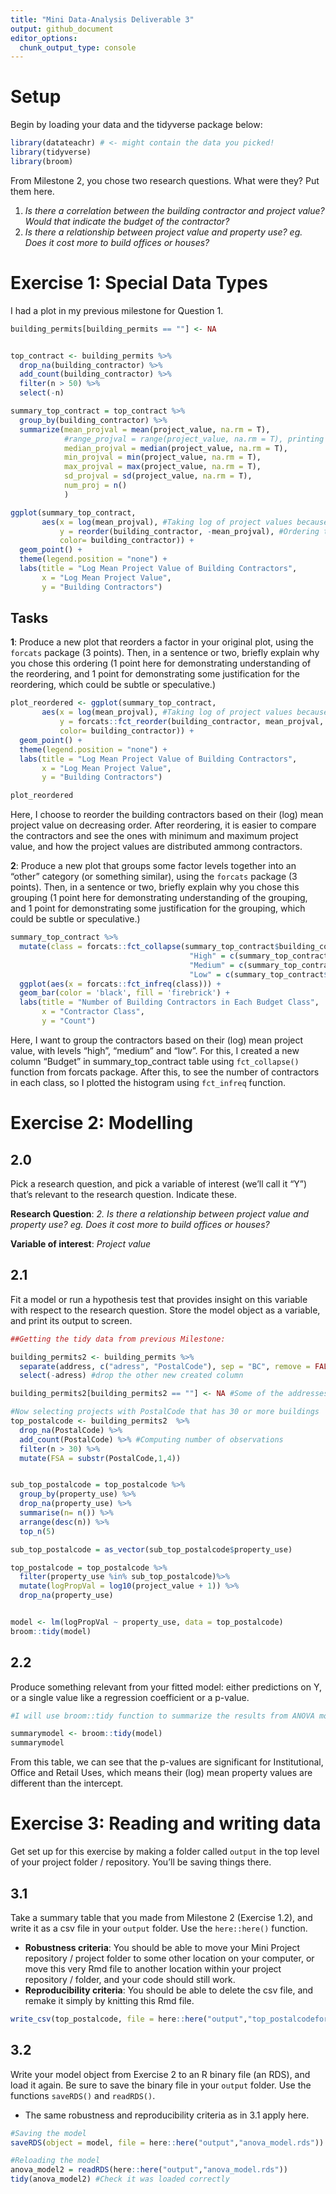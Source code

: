 ```yaml
---
title: "Mini Data-Analysis Deliverable 3"
output: github_document
editor_options: 
  chunk_output_type: console
---
```



# Setup

Begin by loading your data and the tidyverse package below: 

```r
library(datateachr) # <- might contain the data you picked!
library(tidyverse)
library(broom)
```

From Milestone 2, you chose two research questions. What were they? Put them here.

<!-------------------------- Start your work below ---------------------------->
1. *Is there a correlation between the building contractor and project value? Would that indicate the budget of the contractor?*
2. *Is there a relationship between project value and property use? eg. Does it cost more to build offices or houses?*
<!----------------------------------------------------------------------------->


# Exercise 1: Special Data Types

I had a plot in my previous milestone for Question 1. 

```r

building_permits[building_permits == ""] <- NA


top_contract <- building_permits %>%
  drop_na(building_contractor) %>%
  add_count(building_contractor) %>%
  filter(n > 50) %>%
  select(-n) 

summary_top_contract = top_contract %>%
  group_by(building_contractor) %>%
  summarize(mean_projval = mean(project_value, na.rm = T),
            #range_projval = range(project_value, na.rm = T), printing min and max as it looks better
            median_projval = median(project_value, na.rm = T),
            min_projval = min(project_value, na.rm = T),
            max_projval = max(project_value, na.rm = T),
            sd_projval = sd(project_value, na.rm = T),
            num_proj = n()
            )

ggplot(summary_top_contract, 
       aes(x = log(mean_projval), #Taking log of project values because of skewness towards a large value (One point much larger than the rest of the bulk data)
           y = reorder(building_contractor, -mean_projval), #Ordering the contractors based on their project values)
           color= building_contractor)) +
  geom_point() +
  theme(legend.position = "none") +
  labs(title = "Log Mean Project Value of Building Contractors",
       x = "Log Mean Project Value",
       y = "Building Contractors")
```


## Tasks

**1**: Produce a new plot that reorders a factor in your original plot, using the `forcats` package (3 points). Then, in a sentence or two, briefly explain why you chose this ordering (1 point here for demonstrating understanding of the reordering, and 1 point for demonstrating some justification for the reordering, which could be subtle or speculative.)

```r
plot_reordered <- ggplot(summary_top_contract, 
       aes(x = log(mean_projval), #Taking log of project values because of skewness towards a large value (One point much larger than the rest of the bulk data)
           y = forcats::fct_reorder(building_contractor, mean_projval, .desc = T), #I modified this section to use fct_reorder from forcats package.
           color= building_contractor)) +
  geom_point() +
  theme(legend.position = "none") +
  labs(title = "Log Mean Project Value of Building Contractors",
       x = "Log Mean Project Value",
       y = "Building Contractors")

plot_reordered
```

Here, I choose to reorder the building contractors based on their (log) mean project value on decreasing order. After reordering, it is easier to compare the contractors and see the ones with minimum and maximum project value, and how the project values are distributed ammong contractors. 



**2**: Produce a new plot that groups some factor levels together into an "other" category (or something similar), using the `forcats` package (3 points). Then, in a sentence or two, briefly explain why you chose this grouping (1 point here for demonstrating understanding of the grouping, and 1 point for demonstrating some justification for the grouping, which could be subtle or speculative.)


```r

summary_top_contract %>%
  mutate(class = forcats::fct_collapse(summary_top_contract$building_contractor, 
                                        "High" = c(summary_top_contract$building_contractor[log(summary_top_contract$mean_projval) > 13]), 
                                        "Medium" = c(summary_top_contract$building_contractor[log(summary_top_contract$mean_projval) < 13]),
                                        "Low" = c(summary_top_contract$building_contractor[log(summary_top_contract$mean_projval) < 11]))) %>%
  ggplot(aes(x = forcats::fct_infreq(class))) +
  geom_bar(color = 'black', fill = 'firebrick') + 
  labs(title = "Number of Building Contractors in Each Budget Class",
       x = "Contractor Class",
       y = "Count")


```

Here, I want to group the contractors based on their (log) mean project value, with levels "high", "medium" and "low". For this, I created a new column "Budget" in  summary_top_contract table using `fct_collapse()` function from forcats package. After this, to see the number of contractors in each class, so I plotted the histogram using `fct_infreq` function.

    

# Exercise 2: Modelling

## 2.0 

Pick a research question, and pick a variable of interest (we'll call it "Y") that's relevant to the research question. Indicate these.


**Research Question**: *2. Is there a relationship between project value and property use? eg. Does it cost more to build offices or houses?*

**Variable of interest**: *Project value*


## 2.1 

Fit a model or run a hypothesis test that provides insight on this variable with respect to the research question. Store the model object as a variable, and print its output to screen. 

```r
##Getting the tidy data from previous Milestone:

building_permits2 <- building_permits %>%
  separate(address, c("adress", "PostalCode"), sep = "BC", remove = FALSE) %>% # create a new variable named PostalCode, separating the address column by BC
  select(-adress) #drop the other new created column

building_permits2[building_permits2 == ""] <- NA #Some of the addresses do not include Postal Code, so this column is empty in some cells, so here, I fill these with NA.

#Now selecting projects with PostalCode that has 30 or more buildings
top_postalcode <- building_permits2  %>%
  drop_na(PostalCode) %>%
  add_count(PostalCode) %>% #Computing number of observations
  filter(n > 30) %>%
  mutate(FSA = substr(PostalCode,1,4))


sub_top_postalcode = top_postalcode %>% 
  group_by(property_use) %>%
  drop_na(property_use) %>%
  summarise(n= n()) %>%
  arrange(desc(n)) %>%
  top_n(5) 

sub_top_postalcode = as_vector(sub_top_postalcode$property_use)

top_postalcode = top_postalcode %>%
  filter(property_use %in% sub_top_postalcode)%>%
  mutate(logPropVal = log10(project_value + 1)) %>%
  drop_na(property_use)


model <- lm(logPropVal ~ property_use, data = top_postalcode)
broom::tidy(model)

```


## 2.2 

Produce something relevant from your fitted model: either predictions on Y, or a single value like a regression coefficient or a p-value. 


```r
#I will use broom::tidy function to summarize the results from ANOVA model. Then I will print the result as a tibble. We are interested in the p-value column, which indicates if the mean is different between groups.

summarymodel <- broom::tidy(model)
summarymodel


```

From this table, we can see that the p-values are significant for Institutional, Office and Retail Uses, which means their (log) mean property values are different than the intercept. 


# Exercise 3: Reading and writing data

Get set up for this exercise by making a folder called `output` in the top level of your project folder / repository. You'll be saving things there. 

## 3.1

Take a summary table that you made from Milestone 2 (Exercise 1.2), and write it as a csv file in your `output` folder. Use the `here::here()` function.

- **Robustness criteria**: You should be able to move your Mini Project repository / project folder to some other location on your computer, or move this very Rmd file to another location within your project repository / folder, and your code should still work.
- **Reproducibility criteria**: You should be able to delete the csv file, and remake it simply by knitting this Rmd file. 
  

```r

write_csv(top_postalcode, file = here::here("output","top_postalcodeforMDA3.csv"))

```



## 3.2 

Write your model object from Exercise 2 to an R binary file (an RDS), and load it again. Be sure to save the binary file in your `output` folder. Use the functions `saveRDS()` and `readRDS()`. 

- The same robustness and reproducibility criteria as in 3.1 apply here.


```r
#Saving the model
saveRDS(object = model, file = here::here("output","anova_model.rds"))

#Reloading the model
anova_model2 = readRDS(here::here("output","anova_model.rds"))
tidy(anova_model2) #Check it was loaded correctly
```

